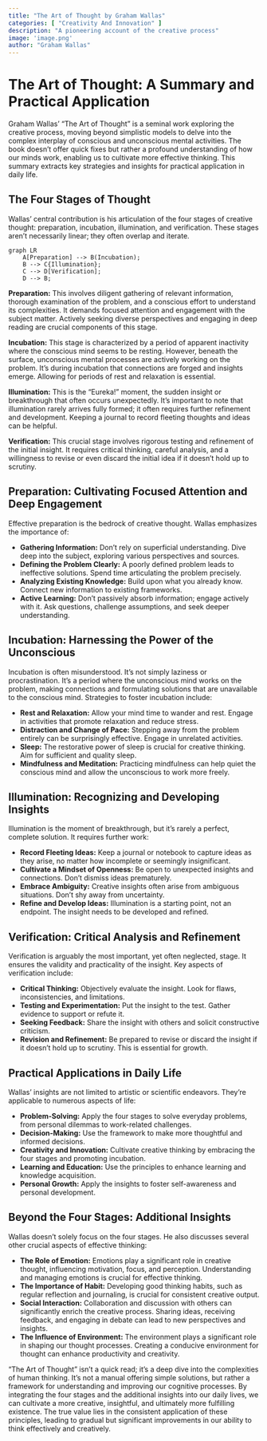 ```yaml
---
title: "The Art of Thought by Graham Wallas"
categories: [ "Creativity And Innovation" ]
description: "A pioneering account of the creative process"
image: 'image.png'
author: "Graham Wallas"
---
```

# The Art of Thought: A Summary and Practical Application

Graham Wallas' "The Art of Thought" is a seminal work exploring the creative process, moving beyond simplistic models to delve into the complex interplay of conscious and unconscious mental activities.  The book doesn't offer quick fixes but rather a profound understanding of how our minds work, enabling us to cultivate more effective thinking.  This summary extracts key strategies and insights for practical application in daily life.

## The Four Stages of Thought

Wallas' central contribution is his articulation of the four stages of creative thought: preparation, incubation, illumination, and verification.  These stages aren't necessarily linear; they often overlap and iterate.

```mermaid
graph LR
    A[Preparation] --> B(Incubation);
    B --> C{Illumination};
    C --> D[Verification];
    D --> B;
```

**Preparation:** This involves diligent gathering of relevant information, thorough examination of the problem, and a conscious effort to understand its complexities.  It demands focused attention and engagement with the subject matter.  Actively seeking diverse perspectives and engaging in deep reading are crucial components of this stage.

**Incubation:** This stage is characterized by a period of apparent inactivity where the conscious mind seems to be resting. However, beneath the surface, unconscious mental processes are actively working on the problem.  It's during incubation that connections are forged and insights emerge. Allowing for periods of rest and relaxation is essential.

**Illumination:** This is the "Eureka!" moment, the sudden insight or breakthrough that often occurs unexpectedly.  It's important to note that illumination rarely arrives fully formed; it often requires further refinement and development.  Keeping a journal to record fleeting thoughts and ideas can be helpful.

**Verification:**  This crucial stage involves rigorous testing and refinement of the initial insight.  It requires critical thinking, careful analysis, and a willingness to revise or even discard the initial idea if it doesn't hold up to scrutiny.

## Preparation:  Cultivating Focused Attention and Deep Engagement

Effective preparation is the bedrock of creative thought.  Wallas emphasizes the importance of:

* **Gathering Information:**  Don't rely on superficial understanding.  Dive deep into the subject, exploring various perspectives and sources.
* **Defining the Problem Clearly:** A poorly defined problem leads to ineffective solutions.  Spend time articulating the problem precisely.
* **Analyzing Existing Knowledge:**  Build upon what you already know.  Connect new information to existing frameworks.
* **Active Learning:**  Don't passively absorb information; engage actively with it.  Ask questions, challenge assumptions, and seek deeper understanding.

## Incubation:  Harnessing the Power of the Unconscious

Incubation is often misunderstood.  It's not simply laziness or procrastination.  It's a period where the unconscious mind works on the problem, making connections and formulating solutions that are unavailable to the conscious mind.  Strategies to foster incubation include:

* **Rest and Relaxation:**  Allow your mind time to wander and rest.  Engage in activities that promote relaxation and reduce stress.
* **Distraction and Change of Pace:**  Stepping away from the problem entirely can be surprisingly effective.  Engage in unrelated activities.
* **Sleep:**  The restorative power of sleep is crucial for creative thinking.  Aim for sufficient and quality sleep.
* **Mindfulness and Meditation:**  Practicing mindfulness can help quiet the conscious mind and allow the unconscious to work more freely.

## Illumination: Recognizing and Developing Insights

Illumination is the moment of breakthrough, but it's rarely a perfect, complete solution.  It requires further work:

* **Record Fleeting Ideas:**  Keep a journal or notebook to capture ideas as they arise, no matter how incomplete or seemingly insignificant.
* **Cultivate a Mindset of Openness:**  Be open to unexpected insights and connections.  Don't dismiss ideas prematurely.
* **Embrace Ambiguity:**  Creative insights often arise from ambiguous situations.  Don't shy away from uncertainty.
* **Refine and Develop Ideas:**  Illumination is a starting point, not an endpoint.  The insight needs to be developed and refined.

## Verification: Critical Analysis and Refinement

Verification is arguably the most important, yet often neglected, stage.  It ensures the validity and practicality of the insight.  Key aspects of verification include:

* **Critical Thinking:**  Objectively evaluate the insight.  Look for flaws, inconsistencies, and limitations.
* **Testing and Experimentation:**  Put the insight to the test.  Gather evidence to support or refute it.
* **Seeking Feedback:**  Share the insight with others and solicit constructive criticism.
* **Revision and Refinement:**  Be prepared to revise or discard the insight if it doesn't hold up to scrutiny.  This is essential for growth.


## Practical Applications in Daily Life

Wallas' insights are not limited to artistic or scientific endeavors.  They're applicable to numerous aspects of life:

* **Problem-Solving:**  Apply the four stages to solve everyday problems, from personal dilemmas to work-related challenges.
* **Decision-Making:**  Use the framework to make more thoughtful and informed decisions.
* **Creativity and Innovation:**  Cultivate creative thinking by embracing the four stages and promoting incubation.
* **Learning and Education:**  Use the principles to enhance learning and knowledge acquisition.
* **Personal Growth:**  Apply the insights to foster self-awareness and personal development.


##  Beyond the Four Stages:  Additional Insights

Wallas doesn't solely focus on the four stages. He also discusses several other crucial aspects of effective thinking:

* **The Role of Emotion:** Emotions play a significant role in creative thought, influencing motivation, focus, and perception.  Understanding and managing emotions is crucial for effective thinking.
* **The Importance of Habit:**  Developing good thinking habits, such as regular reflection and journaling, is crucial for consistent creative output.
* **Social Interaction:**  Collaboration and discussion with others can significantly enrich the creative process.  Sharing ideas, receiving feedback, and engaging in debate can lead to new perspectives and insights.
* **The Influence of Environment:**  The environment plays a significant role in shaping our thought processes.  Creating a conducive environment for thought can enhance productivity and creativity.


"The Art of Thought" isn't a quick read; it's a deep dive into the complexities of human thinking.  It's not a manual offering simple solutions, but rather a framework for understanding and improving our cognitive processes.  By integrating the four stages and the additional insights into our daily lives, we can cultivate a more creative, insightful, and ultimately more fulfilling existence.  The true value lies in the consistent application of these principles, leading to gradual but significant improvements in our ability to think effectively and creatively.

